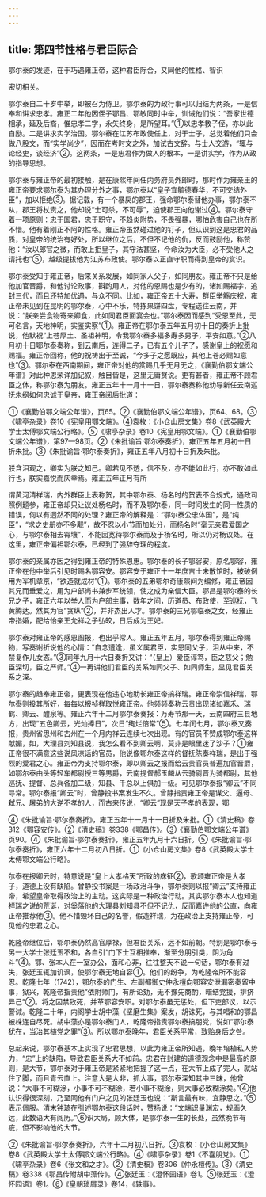 ```yaml
---
---
---
```

title: 第四节性格与君臣际合
---



鄂尔泰的发迹，在于巧遇雍正帝，这种君臣际合，又同他的性格、智识

密切相关。

鄂尔泰自二十岁中举，即被召为侍卫。鄂尔泰的为政行事可以归结为两条，一是信奉和讲求忠孝。雍正二年他因侄子鄂昌、鄂敏同时中举，训诫他们说：“吾家世德相承，延及后裔，惟忠孝二字，永矢终身，是所望耳。”①以忠孝教子侄，亦以此自励。二是讲求实学治国。鄂尔泰在江苏布政使任上，对于士子，总觉着他们只会做八股文，而“实学尚少”，因而在考时文之外，加试古文辞。与士人交游，“辄与论经史，谈经济”②。这两条，一是忠君作为做人的根本，一是讲实学，作为从政的指导思想。

鄂尔泰与雍正帝的最初接触，是在康熙年间任内务府员外郎时，那时作为雍亲王的雍正帝要求鄂尔泰为其办理分外之事，鄂尔泰以“皇子宜毓德春华，不可交结外臣”，加以拒绝③。据记载，有一个暴戾的郡王，强命鄂尔泰替他办事，鄂尔泰不从，郡王将杖责之，他却说“士可杀，不可辱”，迫使郡王向他谢过④。鄂尔泰守着一项原则：忠于国君，忠于职守，不趋炎附势，不畏强暴，哪怕危害自己也在所不惜。他有着刚正不阿的性格。雍正帝虽然碰过他的钉子，但认识到这是忠君的品质，对皇帝的统治有好处，所以继位之后，不但不记他的仇，反而鼓励他，称赞他：“汝以郎官之微，而敢上拒皇子，其守法甚坚，今命汝为大臣，必不受他人之请托也”⑤，越级提拔他为江苏布政使。鄂尔泰以正直守职而得到皇帝的赏识。

鄂尔泰受知于雍正帝，后来关系发展，如同家人父子，如同朋友。雍正帝不只是给他加官晋爵，和他讨论政事，斟酌用人，对他的恩赐也是少有的，诸如赐福字，追封三代，而且还特加优遇，与众不同。比如，雍正帝五十大寿，群臣举觞庆祝，雍正帝未见到在昆明的鄂尔泰，心中不乐，特拣果饼四盘，专程送往云南，并说：“朕亲尝食物寄来卿食，此如同君臣面宴会也。”鄂尔泰因而感到“受恩至此，无可名言，天地神明，实鉴实察”①。雍正帝在鄂尔泰五年五月初十日的奏折上批说，他默祝“上苍厚土、圣祖神明，令我鄂尔泰多福多寿多男子，平安如意。”②八月初十日鄂尔泰奏称，到云南后，连得二子，已有五个儿子了，感谢皇上的祝愿和赐福。雍正帝回称，他的祝祷出于至诚，“今多子之愿既应，其他上苍必赐如意也”③。鄂尔泰在西南期间，雍正帝对他的赏赐几乎无月无之，《襄勤伯鄂文端公年谱》对此种恩荣详加记叙，触目皆是，这里无庸赘说。更有甚者，雍正帝不顾君臣之体，称鄂尔泰为朋友。雍正五年十一月十一日，鄂尔泰奏称他劝导新任云南巡抚朱纲如何忠诚于皇帝，雍正帝阅后批道：

①《襄勤伯鄂文端公年谱》，页65。②《襄勤伯鄂文端公年谱》，页64、68。③《啸亭杂录》卷10《宪皇用鄂文端》。④袁枚：《小仓山房文集》卷8《武英殿大学士太傅鄂文端公行略》。⑤《啸亭杂录》卷10《宪皇用鄂文端》。①《襄勤伯鄂文端公年谱》，第97—98页。②《朱批谕旨·鄂尔泰奏折》，雍正五年五月初十日折朱批。③《朱批谕旨·鄂尔泰奏折》，雍正五年八月初十日折及朱批。

朕含泪观之，卿实为朕之知己。卿若见不透，信不及，亦不能如此行，亦不敢如此行也，朕实嘉悦而庆幸焉。雍正五年正月有所

谓黄河清祥瑞，内外群臣上表称贺，其中鄂尔泰、杨名时的贺表不合规式，通政司照例题参，雍正帝却只让议处杨名时，而不及鄂尔泰，同一时间发生的同一性质的错误，何以有迥然不同的处理？雍正帝的解释是：“鄂尔泰公忠体国”，是“纯臣”，“求之史册亦不多觏”，故不忍以小节而加处分，而杨名时“毫无亲君爱国之心，与鄂尔泰相去霄壤”，不能因宽待鄂尔泰而及于杨名时，所以仍对杨议处。在这里，雍正帝偏袒鄂尔泰，已经到了强辞夺理的程度。

鄂尔泰的亲属亦因之得到雍正帝的特殊恩惠。鄂尔泰的长子鄂容安，原名鄂容，雍正帝在他中举后引见时赐名鄂容安。鄂容安于雍正十一年庶吉士未散馆时，被破例用为军机章京，“欲造就成材”①。鄂尔泰的五弟鄂尔奇康熙间为编修，雍正帝因其兄而垂爱之，用为户部尚书兼步军统领，使之成为亲信大臣。鄂昌是鄂尔泰的长兄之子，雍正六年以举人而为户部主事，数年之间，历道员、布政使，至巡抚，飞黄腾达。然其为官“贪纵”②，并非杰出人才。鄂尔泰的三兄鄂临泰之女，经雍正帝指婚，配给怡亲王允祥之子弘皎，日后成为王妃。

鄂尔泰对雍正帝的感恩图报，也出乎常人。雍正五年五月，鄂尔泰得到雍正帝赐物，写奏谢折说他的心情：“自念遭逢，虽义属君臣，实恩同父子，泪从中来，不禁复作儿女态。”③同年九月十六日奏折又讲：“（皇上）爱臣谆笃，臣之慈父；勉臣深切，臣之严师。”④一再讲他们君臣的关系如同父子、如同师生，显见君臣关系之深。

鄂尔泰的趋奉雍正帝，更表现在他违心地助长雍正帝搞祥瑞。雍正帝崇信祥瑞，鄂尔泰则投其所好，每每以报祯祥取悦雍正帝。他频频奏称云贵出现诸如嘉禾、瑞鹤、卿云、醴泉等。雍正六年十二月鄂尔泰奏报：万寿节那一天，云南四府三县地方，出现“五色卿云，光灿捧日”，次日“绚烂倍常”⑤。七年闰七月，鄂尔泰又奏报，贵州省思州和古州在一个月内祥云连续七次出现。有的官员不赞成鄂尔泰这样献媚，如，大理县刘知县说，我怎么看不到卿云啊，莫非是眼里迷了沙子？①雍正帝很不满意这些说风凉话的官员，他说像鄂尔泰这样的督抚陈奏祥瑞，是出于强烈的爱君之心。雍正帝为支持鄂尔泰，即以卿云之报而给云贵官员普遍加官晋爵，如鄂尔泰由头等轻车都尉授三等男爵，云南提督郝玉麟从云骑尉晋为骑都尉，其他巡抚、提督、总兵各加二级，知县、千总以上俱加一级。可见鄂尔泰报“卿云”不同寻常。鄂尔泰报“卿云”时，曾静投书案发生不久。曾静指责雍正帝是谋父、逼母、弑兄、屠弟的大逆不孝的人，而古来传说，“卿云”现是天子孝的表现，鄂

④《朱批谕旨·鄂尔泰奏折》，雍正五年十一月十一日折及朱批。①《清史稿》卷312《鄂容安传》。②《清史稿》卷338《鄂昌传》。③《襄勤伯鄂文端公年谱》页90。④《朱批谕旨·鄂尔泰奏折》，雍正五年九月十六日折。⑤《朱批谕旨·鄂尔泰奏折》，雍正六年十二月初八日折。①《小仓山房文集》卷8《武英殿大学士太傅鄂文端公行略》。

尔泰在报卿云时，特意说是“皇上大孝格天”所致的庥征②，歌颂雍正帝是大孝子，道德上没有缺陷。曾静投书案是一场政治斗争，鄂尔泰则以报“卿云”支持雍正帝，希望皇帝取得政治上的主动。这实际是一种政治行动。其实鄂尔泰本人也知道祥瑞之说的荒诞，对奚落他的大理县刘知县不但不记仇，反而嘉许他的公直，向雍正帝推荐他③。他不惜毁坏自己的名誉，假造祥瑞，为在政治上支持雍正帝，可见他的忠君之心。

乾隆帝继位后，鄂尔泰仍然高官厚禄，但君臣关系，远不如前朝。特别是鄂尔泰与另一大学士张廷玉不和，各自引“门下士互相推奉，渐至分朋引类，阴为角斗”④。鄂、张本人在一室办公，面和心非，往往整天不说一句话，鄂尔泰有过失，张廷玉辄加讥讽，使鄂尔泰无地自容①。他们的纷争，为乾隆帝所不能容忍。乾隆七年（1742），鄂尔泰的门生、左副都御史仲永檀向鄂容安泄漏密奏留中事，狱兴，乾隆帝指责他“依附师门，有所论劾，无不豫先商酌，暗结党援，排挤异己”②。将之囚禁致死，并革鄂容安职。对鄂尔泰虽无惩处，但下吏部议，以示警诫。乾隆二十年，内阁学士胡中藻《坚磨生集》案发，胡诛死，与其唱和的鄂昌被株连自尽死。胡中藻亦是鄂尔泰门人，乾隆帝指责鄂尔泰搞朋党，说如“鄂尔泰犹在，当治其植党之罪”③。所以鄂尔泰晚年，君臣关系平常，致贻身后之咎。

总起来说，鄂尔泰基本上实现了忠君思想，以此为雍正帝所知遇，晚年培植私人势力，“忠”上的缺陷，导致君臣关系大不如前。忠君在封建的道德观念中是最高的原则，是大节，鄂尔泰对于雍正帝是紧紧地把握了这一点，在大节上成了完人，就站住了脚，而且青云直上。注意大是大非，抓大事，鄂尔泰深知其中三昧，他曾说：“大事不可糊涂，小事不可不糊涂，若小事不糊涂，则大事必致糊涂矣。”④他认识得很深刻，乃至同他有门户之见的张廷玉也说：“斯言最有味，宜静思之。”⑤表示佩服。清末钟琦在引述鄂尔泰这段话时，赞扬说：“文端识量渊宏，规画久远，此数语大有阅历。”⑥识大局，顾大体，是鄂尔泰一生的长处，虽然晚节有疵，但不影响他的大节。

②《朱批谕旨·鄂尔泰奏折》，六年十二月初八日折。③袁枚：《小仓山房文集》卷8《武英殿大学士太傅鄂文端公行略》。④《啸亭杂录》卷1《不喜朋党》。①《啸亭杂录》卷6《张文和之才》。②《清史稿》卷306《仲永檀传》。③《清史稿》卷338《鄂昌传附胡中藻传》。④张廷玉：《澄怀园语》卷1。⑤张廷玉：《澄怀园语》卷1。⑥《皇朝琐屑录》卷14，《轶事》。
